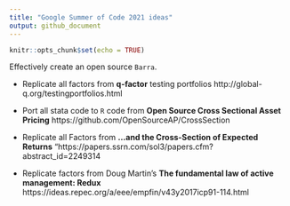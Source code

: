 ```yaml
---
title: "Google Summer of Code 2021 ideas"
output: github_document
---
```


```r
knitr::opts_chunk$set(echo = TRUE)
```

Effectively create an open source `Barra`.

- Replicate all factors from **q-factor** testing portfolios http://global-q.org/testingportfolios.html

- Port all stata code to `R` code from **Open Source Cross Sectional Asset Pricing** https://github.com/OpenSourceAP/CrossSection

- Replicate all Factors from **…and the Cross-Section of Expected Returns** "https://papers.ssrn.com/sol3/papers.cfm?abstract_id=2249314

- Replicate factors from Doug Martin's **The fundamental law of active management: Redux** https://ideas.repec.org/a/eee/empfin/v43y2017icp91-114.html


